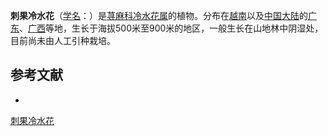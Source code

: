 {{Speciesbox
| name = 刺果冷水花
| status = 
| status_system = 
| image =
| genus = Pilea
| species = spinulosa
| authority = C. J. Chen
}}

'''刺果冷水花'''（[[学名|学名]]：{{lang|la|''Pilea spinulosa''}}）是[[荨麻科|荨麻科]][[冷水花属|冷水花属]]的植物。分布在[[越南|越南]]以及[[中国大陆|中国大陆]]的[[广东|广东]]、[[广西|广西]]等地，生长于海拔500米至900米的地区，一般生长在山地林中阴湿处，目前尚未由人工引种栽培。

== 参考文献 ==
<div class="references-small">
* {{cite web| url =http://www.bioinfo.cn/db05/KmzwSpecies.php?action=view&id=23425| title =刺果冷水花| work =《中国高等植物数据库全库》| publisher =中国科学院微生物研究所| author =昆明植物研究所| accessdate =2009-02-25| deadurl =yes| archiveurl =https://web.archive.org/web/20160305074604/http://www.bioinfo.cn/db05/KmzwSpecies.php?action=view&id=23425| archivedate =2016-03-05}}
</div>
{{Taxonbar|from=Q10898567}}

[[Category:冷水花属|刺果冷水花]]


{{植物小作品}}